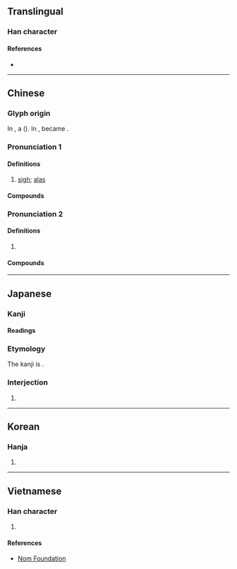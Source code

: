 {{character info/new}}
==Translingual==

===Han character===
{{Han char|rn=30|rad=口|as=10|sn=13|four=68011|canj=RTQM|ids=⿰口差}}

====References====
* {{Han ref|kx=0203.210|dkj=04102|dj=0426.040|hdz=10661.010|uh=55DF|ud=21983|bh=B6D8|bd=46808}}

----

==Chinese==
{{zh-forms}}

===Glyph origin===
{{Han etym}}
In {{w|Small Seal Script}}, a {{Han compound|言|差|ls=psc|c1=s|c2=p|t1=speech}} ({{zh-l|𧪘}}). In {{w|Regular Script}}, {{zh-l|言}} became {{zh-l|口}}.

===Pronunciation 1===
{{zh-pron
|m=jiē,juē,2nb=variant in Taiwan
|c=ze1
|mc=y
|oc=y
|cat=interj
}}

====Definitions====
{{zh-hanzi}}

# {{lb|zh|literary}} [[sigh]]; [[alas]]

====Compounds====
{{zh-der|于嗟|傷嗟|叱嗟|叱嗟風雲|吁嗟|咨嗟|嗟乎|嗟來之食|嗟來食|嗟吁|嗟呀|嗟嗟|嗟嘆|嗟夫|嗟怨|嗟悔|嗟悼|嗟憤|嗟異|嗟訝|嗟重|拍膝嗟歎|歎嗟|歎老嗟卑|猗嗟|猝嗟|自嗟自嘆|興嗟}}

===Pronunciation 2===
{{zh-pron
|m=jiè
|dial=n
|cat=
}}

====Definitions====
{{zh-hanzi}}

# {{zh-only|咄嗟|in a [[short]] [[time]]}}

====Compounds====
{{zh-der|咄嗟|咄嗟便辦|咄嗟可辦|咄嗟而辦}}

----

==Japanese==

===Kanji===
{{ja-kanji|grade=uc|rs=口10}}

====Readings====
{{ja-readings
|on=さ, しゃ
|kun=ああ-, なげ-く
}}

===Etymology===
The kanji is {{ateji}}.

===Interjection===
{{ja-pos|ああ|interjection|アー}}

# {{alternative form of|ja|アー}}

----

==Korean==

===Hanja===
{{ko-hanja|hangeul=차|rv=cha|mr=ch'a}}

# {{rfdef|ko|sort=口10}}

----

==Vietnamese==

===Han character===
{{vi-hantu|[[ta]], [[xơi]]|rs=口10}}

# {{rfdef|vi|sort=口10}}

====References====
* [http://nomfoundation.org/common/nom_details.php?codepoint=55df Nom Foundation]